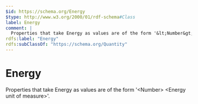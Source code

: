 ```yaml
---
$id: https://schema.org/Energy
$type: http://www.w3.org/2000/01/rdf-schema#Class
label: Energy
comment: |
  Properties that take Energy as values are of the form '&lt;Number&gt; &lt;Energy unit of measure&gt;'.
rdfs:label: "Energy"
rdfs:subClassOf: "https://schema.org/Quantity"
---
```


# Energy

Properties that take Energy as values are of the form '&lt;Number&gt; &lt;Energy unit of measure&gt;'.

